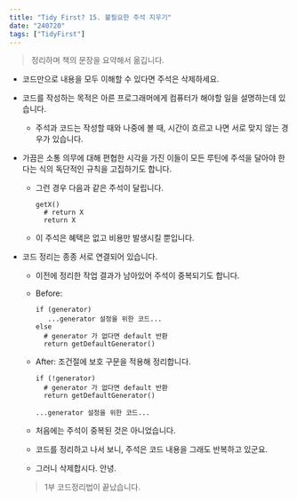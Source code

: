 ```yaml
---
title: "Tidy First? 15. 불필요한 주석 지우기"
date: "240720"
tags: ["TidyFirst"]
---
```


> 정리하며 책의 문장을 요약해서 옮깁니다.

- 코드만으로 내용을 모두 이해할 수 있다면 주석은 삭제하세요.
- 코드를 작성하는 목적은 아른 프로그래머에게 컴퓨터가 해야할 일을 설명하는데 있습니다.
  - 주석과 코드는 작성할 때와 나중에 볼 때, 시간이 흐르고 나면 서로 맞지 않는 경우가 있습니다.
- 가끔은 소통 의무에 대해 편협한 시각을 가진 이들이 모든 루틴에 주석을 달아야 한다는 식의 독단적인 규칙을 고집하기도 합니다.
  - 그런 경우 다음과 같은 주석이 달립니다.
    ```
    getX()
      # return X
      return X
    ```
  - 이 주석은 혜택은 없고 비용만 발생시킬 뿐입니다.
- 코드 정리는 종종 서로 연결되어 있습니다.

  - 이전에 정리한 작업 결과가 남아있어 주석이 중복되기도 합니다.
  - Before:
    ```
    if (generator)
       ...generator 설정을 위한 코드...
    else
      # generator 가 없다면 default 반환
      return getDefaultGenerator()
    ```
  - After: 조건절에 보호 구문을 적용해 정리합니다.

    ```
    if (!generator)
      # generator 가 없다면 default 반환
      return getDefaultGenerator()

    ...generator 설정을 위한 코드...
    ```

  - 처음에는 주석이 중복된 것은 아니었습니다.
  - 코드를 정리하고 나서 보니, 주석은 코드 내용을 그래도 반복하고 있군요.
  - 그러니 삭제합시다. 안녕.

  > 1부 코드정리법이 끝났습니다.
